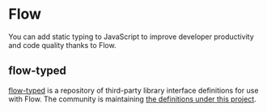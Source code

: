 

# Flow

<p class="description">You can add static typing to JavaScript to improve developer productivity and code quality thanks to Flow.</p>

## flow-typed

[flow-typed](https://github.com/flowtype/flow-typed) is a repository of third-party library interface definitions for use with Flow.
The community is maintaining [the definitions under this project](https://github.com/flow-typed/flow-typed/tree/master/definitions/npm/%40material-ui).
